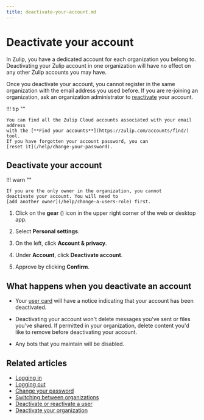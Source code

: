 ```yaml
---
title: deactivate-your-account.md
---
```


# Deactivate your account

In Zulip, you have a dedicated account for each organization you belong to.
Deactivating your Zulip account in one organization will have no effect on any
other Zulip accounts you may have.

Once you deactivate your account, you cannot register in the same organization
with the email address you used before. If you are re-joining an organization,
ask an organization administrator to
[reactivate](/help/deactivate-or-reactivate-a-user#reactivate-a-user) your
account.

!!! tip ""

    You can find all the Zulip Cloud accounts associated with your email address
    with the [**Find your accounts**](https://zulip.com/accounts/find/) tool.
    If you have forgotten your account password, you can
    [reset it](/help/change-your-password).


## Deactivate your account

!!! warn ""

    If you are the only owner in the organization, you cannot
    deactivate your account. You will need to
    [add another owner](/help/change-a-users-role) first.

<Tabs>
<TabItem label="instructions-for-all-platforms">

1. Click on the **gear** (<i class="zulip-icon zulip-icon-gear"></i>) icon in the upper
   right corner of the web or desktop app.

1. Select **Personal settings**.

1. On the left, click **Account & privacy**.



1. Under **Account**, click **Deactivate account**.

1. Approve by clicking **Confirm**.

</TabItem>
</Tabs>

## What happens when you deactivate an account

* Your [user card](/help/user-cards) will have a notice indicating that your
  account has been deactivated.

* Deactivating your account won't delete messages you've sent or files
  you've shared. If permitted in your organization, delete content you'd
  like to remove before deactivating your account.

* Any bots that you maintain will be disabled.


## Related articles

* [Logging in](/help/logging-in)
* [Logging out](/help/logging-out)
* [Change your password](/help/change-your-password)
* [Switching between organizations](/help/switching-between-organizations)
* [Deactivate or reactivate a user](/help/deactivate-or-reactivate-a-user)
* [Deactivate your organization](/help/deactivate-your-organization)



